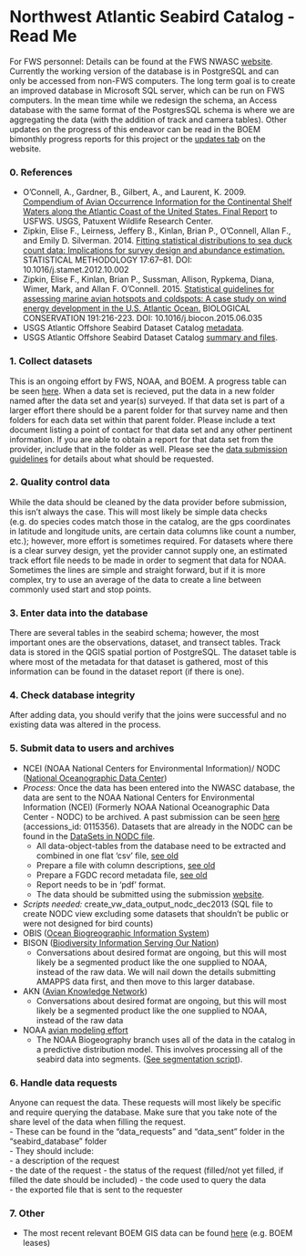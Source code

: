 # **Northwest Atlantic Seabird Catalog - Read Me** 

For FWS personnel: Details can be found at the FWS NWASC [website](https://sites.google.com/a/fws.gov/nwasc/). 
Currently the working version of the database is in PostgreSQL and can only be accessed from non-FWS computers. The long term goal is to create an improved database in Microsoft SQL server, which can be run on FWS computers. In the mean time while we redesign the schema, an Access database with the same format of the PostgresSQL schema is where we are aggregating the data (with the addition of track and camera tables). Other updates on the progress of this endeavor can be read in the BOEM bimonthly progress reports for this project or the [updates tab](https://sites.google.com/a/fws.gov/nwasc/updates?pli=1) on the website.

### **0. References**  
- O'Connell, A., Gardner, B., Gilbert, A., and Laurent, K. 2009. [Compendium of Avian Occurrence Information for the Continental Shelf Waters along the Atlantic Coast of the United States. Final Report](https://www.nodc.noaa.gov/archive/arc0070/0115356/1.1/data/0-data/SeabirdDatabaseFinalReport.pdf) to USFWS. USGS, Patuxent Wildlife Research Center.  
- Zipkin, Elise F., Leirness, Jeffery B., Kinlan, Brian P., O'Connell, Allan F., and Emily D. Silverman. 2014. [Fitting statistical distributions to sea duck count data: Implications for survey design and abundance estimation.](https://www.researchgate.net/publication/259163159_Fitting_statistical_distributions_to_sea_duck_count_data_Implications_for_survey_design_and_abundance_estimation) STATISTICAL METHODOLOGY 17:67–81. DOI: 10.1016/j.stamet.2012.10.002  
- Zipkin, Elise F., Kinlan, Brian P., Sussman, Allison, Rypkema, Diana, Wimer, Mark, and Allan F. O'Connell. 2015. [Statistical guidelines for assessing marine avian hotspots and coldspots: A case study on wind energy development in the U.S. Atlantic Ocean.](https://www.researchgate.net/publication/281667883_Statistical_guidelines_for_assessing_marine_avian_hotspots_and_coldspots_A_case_study_on_wind_energy_development_in_the_US_Atlantic_Ocean) BIOLOGICAL CONSERVATION 191:216-223. DOI: 10.1016/j.biocon.2015.06.035  
- USGS Atlantic Offshore Seabird Dataset Catalog [metadata](https://www.sciencebase.gov/catalog/file/get/56f15a47e4b0f59b85de0ac4?f=__disk__79%2F48%2Fa2%2F7948a2a46b78897b88f1ac8d1eeae171fd35d440&transform=1&allowOpen=true).  
- USGS Atlantic Offshore Seabird Dataset Catalog [summary and files](https://www.sciencebase.gov/catalog/item/56f15a47e4b0f59b85de0ac4).  
  
### **1. Collect datasets**   
This is an ongoing effort by FWS, NOAA, and BOEM. A progress table can be seen [here](https://sites.google.com/a/fws.gov/nwasc/progress-table). When a data set is recieved, put the data in a new folder named after the data set and year(s) surveyed. If that data set is part of a larger effort there should be a parent folder for that survey name and then folders for each data set within that parent folder. Please include a text document listing a point of contact for that data set and any other pertinent information. If you are able to obtain a report for that data set from the provider, include that in the folder as well. Please see the [data submission guidelines](https://github.com/USFWS/AMAPPS/blob/master/NWASC/Submission%20Guidelines%20for%20NWASC.rmd) for details about what should be requested. 

### **2. Quality control data**  
While the data should be cleaned by the data provider before submission, this isn't always the case. This will most likely be simple data checks (e.g. do species codes match those in the catalog, are the gps coordinates in latitude and longitude units, are certain data columns like count a number, etc.); however, more effort is sometimes required. For datasets where there is a clear survey design, yet the provider cannot supply one, an estimated track effort file needs to be made in order to segment that data for NOAA. Sometimes the lines are simple and straight forward, but if it is more complex, try to use an average of the data to create a line between commonly used start and stop points.  

### **3. Enter data into the database**  
There are several tables in the seabird schema; however, the most important ones are the observations, dataset, and transect tables. 
Track data is stored in the QGIS spatial portion of PostgreSQL. The dataset table is where most of the metadata for that dataset is gathered, most of this information can be found in the dataset report (if there is one). 

### **4. Check database integrity**  
After adding data, you should verify that the joins were successful and no existing data was altered in the process.

### **5. Submit data to users and archives**  
-  NCEI (NOAA National Centers for Environmental Information)/ NODC ([National Oceanographic Data Center](https://www.nodc.noaa.gov/))  
  - *Process:* Once the data has been entered into the NWASC database, the data are sent to the  NOAA National Centers for Environmental Information (NCEI) (Formerly NOAA National Oceanographic Data Center - NODC) to be archived. A past submission can be seen [here](http://www.nodc.noaa.gov/cgi-bin/OAS/prd/accession/0115356) (accessions_id: 0115356). Datasets that are already in the NODC can be found in the [DataSets in NODC file](https://sites.google.com/a/fws.gov/nwasc/archived-in-nodc).
    - All data-object-tables from the database need to be extracted and combined in one flat 'csv' file, [see old](http://www.nodc.noaa.gov/archive/arc0070/0115356/1.1/data/0-data/seabird_data_archive_NODC_30Dec2013.csv)  
    - Prepare a file with column descriptions, [see old](http://www.nodc.noaa.gov/archive/arc0070/0115356/1.1/data/0-data/seabird_data_structure_NODC_30Dec2013.csv)  
    - Prepare a FGDC record metadata file, [see old](http://www.nodc.noaa.gov/archive/arc0070/0115356/1.1/data/0-data/Atlantic%20Offshore%20Seabird%20Dataset%20Catalog_NODC%20Metadata_FGDC.xml)  
    - Report needs to be in 'pdf' format.  
    - The data should be submitted using the submission [website](https://www.nodc.noaa.gov/s2n/). 
  - *Scripts needed:* create_vw_data_output_nodc_dec2013 (SQL file to create NODC view excluding some datasets that shouldn't be public or were not designed for bird counts)
- OBIS ([Ocean Biogreographic Information System](http://www.iobis.org/))  
- BISON ([Biodiversity Information Serving Our Nation](http://bison.usgs.ornl.gov/#home))
  - Conversations about desired format are ongoing, but this will most likely be a segmented product like the one supplied to NOAA, instead of the raw data. We will nail down the details submitting AMAPPS data first, and then move to this larger database.  
- AKN ([Avian Knowledge Network](http://www.avianknowledge.net/))  
  - Conversations about desired format are ongoing, but this will most likely be a segmented product like the one supplied to NOAA, instead of the raw data  
- NOAA [avian modeling effort](http://portal.midatlanticocean.org/static/data_manager/metadata/html/avian_metadata.html) 
  - The NOAA Biogeography branch uses all of the data in the catalog in a predictive distribution model. 
  This involves processing all of the seabird data into segments. ([See segmentation script](https://github.com/USFWS/AMAPPS/tree/master/NWASC/Segmentation)). 

### **6. Handle data requests**  
Anyone can request the data. These requests will most likely be specific and require querying the database.  Make sure that you take note of the share level of the data when filling the request.    
- These can be found in the "data_requests" and "data_sent" folder in the "seabird_database" folder  
- They should include:  
  - a description of the request  
  - the date of the request 
  - the status of the request (filled/not yet filled, if filled the date should be included)
  - the code used to query the data   
  - the exported file that is sent to the requester  

### **7. Other**  
- The most recent relevant BOEM GIS data can be found [here](http://www.boem.gov/Renewable-Energy-GIS-Data/) (e.g. BOEM leases)  

